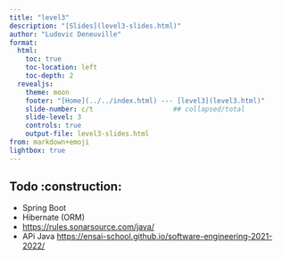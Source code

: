 ```yaml
---
title: "level3"
description: "[Slides](level3-slides.html)"
author: "Ludovic Deneuville"
format: 
  html:
    toc: true
    toc-location: left
    toc-depth: 2
  revealjs:
    theme: moon
    footer: "[Home](../../index.html) --- [level3](level3.html)"
    slide-number: c/t                    ## collapsed/total
    slide-level: 3
    controls: true
    output-file: level3-slides.html
from: markdown+emoji
lightbox: true
---
```



## Todo :construction:


:::{.notes}
- Spring Boot
- Hibernate (ORM)
- <https://rules.sonarsource.com/java/>
- APi Java <https://ensai-school.github.io/software-engineering-2021-2022/>
:::

